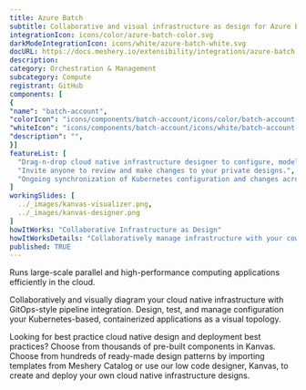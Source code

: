 ```yaml
---
title: Azure Batch
subtitle: Collaborative and visual infrastructure as design for Azure Batch
integrationIcon: icons/color/azure-batch-color.svg
darkModeIntegrationIcon: icons/white/azure-batch-white.svg
docURL: https://docs.meshery.io/extensibility/integrations/azure-batch
description: 
category: Orchestration & Management
subcategory: Compute
registrant: GitHub
components: [
{
"name": "batch-account",
"colorIcon": "icons/components/batch-account/icons/color/batch-account-color.svg",
"whiteIcon": "icons/components/batch-account/icons/white/batch-account-white.svg",
"description": "",
}]
featureList: [
  "Drag-n-drop cloud native infrastructure designer to configure, model, and deploy your workloads.",
  "Invite anyone to review and make changes to your private designs.",
  "Ongoing synchronization of Kubernetes configuration and changes across any number of clusters."
]
workingSlides: [
  ../_images/kanvas-visualizer.png,
  ../_images/kanvas-designer.png
]
howItWorks: "Collaborative Infrastructure as Design"
howItWorksDetails: "Collaboratively manage infrastructure with your coworkers synchronously sharing the same designs."
published: TRUE
---
```

<p>
Runs large-scale parallel and high-performance computing applications efficiently in the cloud.
</p>
<p>
    Collaboratively and visually diagram your cloud native infrastructure with GitOps-style pipeline integration. Design, test, and manage configuration your Kubernetes-based, containerized applications as a visual topology.
</p>
<p>
    Looking for best practice cloud native design and deployment best practices? Choose from thousands of pre-built components in Kanvas. Choose from hundreds of ready-made design patterns by importing templates from Meshery Catalog or use our low code designer, Kanvas, to create and deploy your own cloud native infrastructure designs.
</p>
